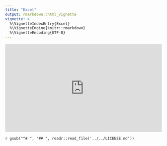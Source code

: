 ```yaml
---
title: "Excel"
output: rmarkdown::html_vignette
vignette: >
  %\VignetteIndexEntry{Excel}
  %\VignetteEngine{knitr::rmarkdown}
  %\VignetteEncoding{UTF-8}
---
```


<style>.embed-container { position: relative; padding-bottom: 56.25%; height: 0; overflow: hidden; max-width: 100%; } .embed-container iframe, .embed-container object, .embed-container embed { position: absolute; top: 0; left: 0; width: 100%; height: 100%; }</style><div class='embed-container'><iframe src='https://www.youtube.com/embed/gV9TR3wTNNU?rel=0' frameborder='0' allowfullscreen></iframe></div>


`r gsub("^# ", "## ", readr::read_file('../../LICENSE.md'))`
